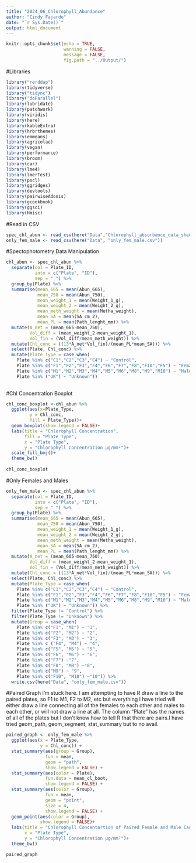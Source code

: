 ```yaml
---
title: "2024_06_Chlorophyll_Abundance"
author: "Cindy Fajardo"
date: "`r Sys.Date()`"
output: html_document
---
```


```r
knitr::opts_chunk$set(echo = TRUE,
                      warning = FALSE,
                      message = FALSE,
                      fig.path = "../Output/")
```

#Libraries
```r
library("rerddap")
library(tidyverse)
library("tidync")
library("doParallel")
library(lubridate)
library(patchwork)
library(viridis)
library(here)
library(kableExtra)
library(hrbrthemes)
library(emmeans)
library(agricolae)
library(vegan)
library(performance)
library(broom)
library(car)
library(lme4)
library(lmerTest)
library(pscl)
library(ggridges)
library(devtools)
library(pairwiseAdonis)
library(gcookbook)
library(ggsci)
library(Hmisc)
```

#Read in CSV
```r
spec_chl_abun <- read_csv(here("Data","Chlorophyll_absorbance_data_sheet.csv"))
only_fem_male <- read_csv(here("Data", "only_fem_male.csv"))
```

#Spectophotometry Data Manipulation
```r
chl_abun <- spec_chl_abun %>%
  separate(col = Plate_ID,
           into = c("Plate", "ID"),
           sep = "_") %>% 
  group_by(Plate) %>% 
  summarise(mean_665 = mean(Abun_665),
            mean_750 = mean(Abun_750),
            mean_weight_1 = mean(Weight_1_g),
            mean_weight_2 = mean(Weight_2_g),
            mean_meth_weight = mean(Metha_weight),
            mean_SA = mean(SA_cm_2),
            mean_PL = mean(Path_lenght_mm)) %>% 
  mutate(A_net = (mean_665-mean_750),
         Vol_diff = (mean_weight_2-mean_weight_1),
         Vol_fin = (Vol_diff/mean_meth_weight)) %>% 
  mutate(Chl_conc = ((13*A_net*Vol_fin)/(mean_PL*mean_SA))) %>% 
  select(Plate, Chl_conc) %>% 
  mutate(Plate_Type = case_when(
    Plate %in% c("C1","C2","C3","C4") ~ "Control",
    Plate %in% c("F1","F2","F3","F4","F6","F7","F8","F10","F5") ~ "Female",
    Plate %in% c("M1","M2","M3","M4","M5","M6","M8","M9","M10") ~ "Male",
    Plate %in% ("UK") ~ "Unknown"))
  
```

#Chl Concentration Boxplot
```r
chl_conc_boxplot <-chl_abun %>% 
  ggplot(aes(x=Plate_Type,
         y = Chl_conc,
         fill = Plate_Type))+
  geom_boxplot(show.legend = FALSE)+
  labs(title = "Chlorophyll Concentration",
       fill = "Plate_Type",
       x = "Plate Type",
       y = "Chlorophyll Concentration μg/mm²")+
  scale_fill_bmj()+
  theme_bw()
  
chl_conc_boxplot
```

#Only Females and Males
```r
only_fem_male <- spec_chl_abun %>%
  separate(col = Plate_ID,
           into = c("Plate", "ID"),
           sep = "_") %>% 
  group_by(Plate) %>% 
  summarise(mean_665 = mean(Abun_665),
            mean_750 = mean(Abun_750),
            mean_weight_1 = mean(Weight_1_g),
            mean_weight_2 = mean(Weight_2_g),
            mean_meth_weight = mean(Metha_weight),
            mean_SA = mean(SA_cm_2),
            mean_PL = mean(Path_lenght_mm)) %>% 
  mutate(A_net = (mean_665-mean_750),
         Vol_diff = (mean_weight_2-mean_weight_1),
         Vol_fin = (Vol_diff/mean_meth_weight)) %>% 
  mutate(Chl_conc = ((13*A_net*Vol_fin)/(mean_PL*mean_SA))) %>% 
  select(Plate, Chl_conc) %>%
  mutate(Plate_Type = case_when(
    Plate %in% c("C1","C2","C3","C4") ~ "Control",
    Plate %in% c("F1","F2","F3","F4","F6","F7","F8","F10","F5") ~ "Female",
    Plate %in% c("M1","M2","M3","M4","M5","M6","M8","M9","M10") ~ "Male",
    Plate %in% ("UK") ~ "Unknown")) %>% 
  filter(Plate_Type != "Control") %>% 
  filter(Plate_Type != "Unknown") %>% 
  mutate(Group = case_when(
    Plate %in% c("F1", "M1") ~ "1",
    Plate %in% c("F2", "M2") ~ "2",
    Plate %in% c("F3", "M3") ~ "3",
    Plate %in% c ("F4", "M4") ~ "4",
    Plate %in% c("F5", "M5") ~ "5",
    Plate %in% c("F6", "M6") ~ "6",
    Plate %in% c("F7") ~"7",
    Plate %in% c("F8", "M8") ~"8",
    Plate %in% c("M9") ~ "9",
    Plate %in% c("F10", "M10") ~"10")) %>% 
  write.csv(here("Data", "only_fem_male.csv"))
```

#Paired Graph
I'm stuck here. I am attempting to have R draw a line to the paired plates, so F1 to M1, F2 to M2, etc but everything I have tried will either draw a line connecting all of the females to each other and males to each other, or will not draw a line at all. The column "Plate" has the names of all of the plates but I don't know how to tell R that there are pairs.I have tried geom_path, geom_segment, stat_summary but to no avail. 
```r
paired_graph <- only_fem_male %>% 
  ggplot(aes(x = Plate_Type, 
             y = Chl_conc)) +
  stat_summary(aes(group = Group), 
               fun = mean, 
               geom = "path",
               show.legend = FALSE) +
  stat_summary(aes(color = Plate), 
               fun.data = mean_cl_boot,
               show.legend = FALSE) +
  stat_summary(aes(color = Group), 
               fun = mean, 
               geom = "point", 
               size = 4,
               show.legend = FALSE) +
  geom_point(aes(color = Group),
             show.legend = FALSE)+
  labs(title = "Chlorophyll Concentartion of Paired Female and Male Cages",
       x = "Plate Type",
       y = "Chlorophyll Concentration μg/mm²")+
  theme_bw()

paired_graph

```


